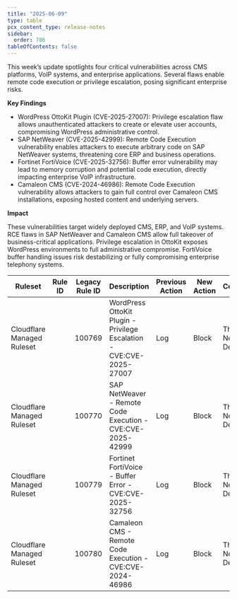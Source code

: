 ```yaml
---
title: "2025-06-09"
type: table
pcx_content_type: release-notes
sidebar:
  order: 786
tableOfContents: false
---
```



This week’s update spotlights four critical vulnerabilities across CMS platforms, VoIP systems, and enterprise applications. Several flaws enable remote code execution or privilege escalation, posing significant enterprise risks.

**Key Findings**

- WordPress OttoKit Plugin (CVE-2025-27007): Privilege escalation flaw allows unauthenticated attackers to create or elevate user accounts, compromising WordPress administrative control.
- SAP NetWeaver (CVE-2025-42999): Remote Code Execution vulnerability enables attackers to execute arbitrary code on SAP NetWeaver systems, threatening core ERP and business operations.
- Fortinet FortiVoice (CVE-2025-32756): Buffer error vulnerability may lead to memory corruption and potential code execution, directly impacting enterprise VoIP infrastructure.
- Camaleon CMS (CVE-2024-46986): Remote Code Execution vulnerability allows attackers to gain full control over Camaleon CMS installations, exposing hosted content and underlying servers.

**Impact**

These vulnerabilities target widely deployed CMS, ERP, and VoIP systems. RCE flaws in SAP NetWeaver and Camaleon CMS allow full takeover of business-critical applications. Privilege escalation in OttoKit exposes WordPress environments to full administrative compromise. FortiVoice buffer handling issues risk destabilizing or fully compromising enterprise telephony systems.

<table style="width: 100%">
	<thead>
		<tr>
			<th>Ruleset</th>
			<th>Rule ID</th>
			<th>Legacy Rule ID</th>
			<th>Description</th>
			<th>Previous Action</th>
			<th>New Action</th>
			<th>Comments</th>
		</tr>
	</thead>
	<tbody>
		<tr>
			<td>Cloudflare Managed Ruleset</td>
			<td>
				<RuleID id="4afd50a3ef1948bba87c4e620debd86e" />
			</td>
			<td>100769</td>
			<td>WordPress OttoKit Plugin - Privilege Escalation - CVE:CVE-2025-27007</td>
			<td>Log</td>
			<td>Block</td>
			<td>This is a New Detection</td>
		</tr>
		<tr>
			<td>Cloudflare Managed Ruleset</td>
			<td>
				<RuleID id="24134c41c3e940daa973b4b95f57b448" />
			</td>
			<td>100770</td>
			<td>SAP NetWeaver - Remote Code Execution - CVE:CVE-2025-42999</td>
			<td>Log</td>
			<td>Block</td>
			<td>This is a New Detection</td>
		</tr>
		<tr>
			<td>Cloudflare Managed Ruleset</td>
			<td>
				<RuleID id="4f219ac0be3545a5be5f0bf34df8857a" />
			</td>
			<td>100779</td>
			<td>Fortinet FortiVoice - Buffer Error - CVE:CVE-2025-32756</td>
			<td>Log</td>
			<td>Block</td>
			<td>This is a New Detection</td>
		</tr>
		<tr>
			<td>Cloudflare Managed Ruleset</td>
			<td>
				<RuleID id="bc8dfbe8cbac4c039725ec743b840107" />
			</td>
			<td>100780</td>
			<td>Camaleon CMS - Remote Code Execution - CVE:CVE-2024-46986</td>
			<td>Log</td>
			<td>Block</td>
			<td>This is a New Detection</td>
		</tr>
	</tbody>
</table>